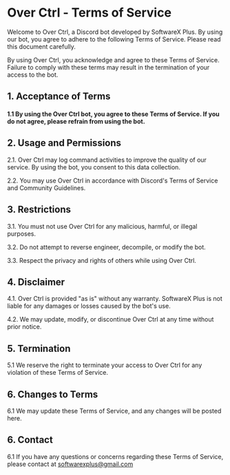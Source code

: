 # Over Ctrl - Terms of Service

Welcome to Over Ctrl, a Discord bot developed by SoftwareX Plus. By using our bot, you agree to adhere to the following Terms of Service. Please read this document carefully.

By using Over Ctrl, you acknowledge and agree to these Terms of Service. Failure to comply with these terms may result in the termination of your access to the bot.

## 1. Acceptance of Terms

#### 1.1 By using the Over Ctrl bot, you agree to these Terms of Service. If you do not agree, please refrain from using the bot.

## 2. Usage and Permissions

2.1. Over Ctrl may log command activities to improve the quality of our service. By using the bot, you consent to this data collection.

2.2. You may use Over Ctrl in accordance with Discord's Terms of Service and Community Guidelines.

## 3. Restrictions

3.1. You must not use Over Ctrl for any malicious, harmful, or illegal purposes.

3.2. Do not attempt to reverse engineer, decompile, or modify the bot.

3.3. Respect the privacy and rights of others while using Over Ctrl.

## 4. Disclaimer

4.1. Over Ctrl is provided "as is" without any warranty. SoftwareX Plus is not liable for any damages or losses caused by the bot's use.

4.2. We may update, modify, or discontinue Over Ctrl at any time without prior notice.

## 5. Termination

5.1 We reserve the right to terminate your access to Over Ctrl for any violation of these Terms of Service.

## 6. Changes to Terms

6.1 We may update these Terms of Service, and any changes will be posted here.

## 6. Contact

6.1 If you have any questions or concerns regarding these Terms of Service, please contact at softwarexplus@gmail.com
